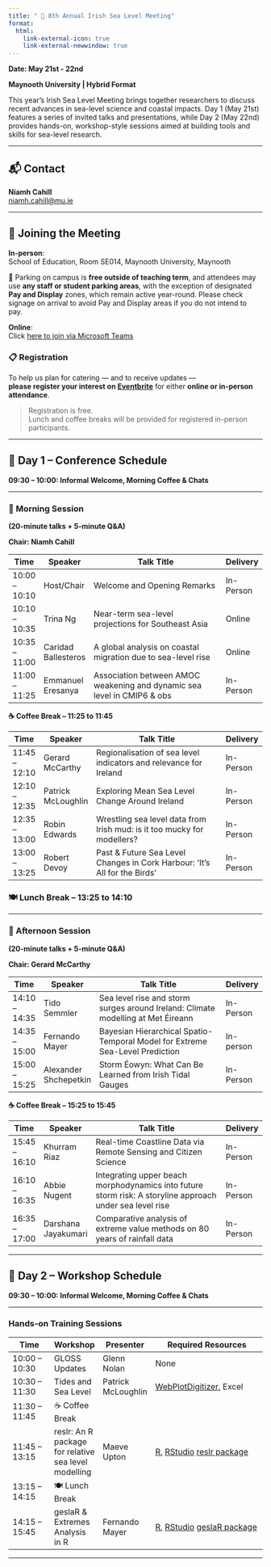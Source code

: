 ```yaml
---
title: " 🌊 8th Annual Irish Sea Level Meeting"
format:
  html:
    link-external-icon: true
    link-external-newwindow: true
---
```


**Date: May 21st - 22nd**

**Maynooth University \| Hybrid Format**

This year’s Irish Sea Level Meeting brings together researchers to discuss recent advances in sea-level science and coastal impacts. Day 1 (May 21st) features a series of invited talks and presentations, while Day 2 (May 22nd) provides hands-on, workshop-style sessions aimed at building tools and skills for sea-level research.

------------------------------------------------------------------------

## 📬 Contact

**Niamh Cahill**\
[niamh.cahill\@mu.ie](mailto:niamh.cahill@mu.ie)

------------------------------------------------------------------------

## 🏫 Joining the Meeting

**In-person**:\
School of Education, Room SE014, Maynooth University, Maynooth


🚗  Parking on campus is **free outside of teaching term**, and attendees may use **any staff or student parking areas**, with the exception of designated **Pay and Display** zones, which remain active year-round. Please check signage on arrival to avoid Pay and Display areas if you do not intend to pay.

**Online**:\
Click [here to join via Microsoft Teams](https://teams.microsoft.com/l/meetup-join/19%3ameeting_Yzg1OTcwYTQtMmU3NC00NTUwLWEwYmMtODVmZWNhOGY1MzEy%40thread.v2/0?context=%7b%22Tid%22%3a%221454f5cc-bb35-4685-bbd9-8621fd8055c9%22%2c%22Oid%22%3a%2254578472-d8cf-40ab-943c-a7c0eb3f8ec8%22%7d)

### 📋 Registration

To help us plan for catering — and to receive updates —\
**please register your interest on [Eventbrite](https://8th-irish-sea-level-meeting.eventbrite.ie)** for either **online or in-person attendance**.

> Registration is free.\
> Lunch and coffee breaks will be provided for registered in-person participants.

------------------------------------------------------------------------

## 📅 Day 1 – Conference Schedule

**09:30 – 10:00: Informal Welcome, Morning Coffee & Chats**              

------------------------------------------------------------------------

### 🔹 Morning Session

**(20-minute talks + 5-minute Q&A)**

**Chair: Niamh Cahill**


| Time          | Speaker             | Talk Title                                                              | Delivery  |
| ------------- | ------------------- | ----------------------------------------------------------------------- | --------- |
| 10:00 – 10:10 | Host/Chair          | Welcome and Opening Remarks                                             | In-Person |
| 10:10 – 10:35 | Trina Ng            | Near-term sea-level projections for Southeast Asia                      | Online    |
| 10:35 – 11:00 | Caridad Ballesteros | A global analysis on coastal migration due to sea-level rise            | Online    |
| 11:00 – 11:25 | Emmanuel Eresanya   | Association between AMOC weakening and dynamic sea level in CMIP6 & obs |In-Person  |

**☕ Coffee Break – 11:25 to 11:45**

| Time          | Speaker            | Talk Title                                                                | Delivery  |
| ------------- | ------------------ | ------------------------------------------------------------------------- | --------- |
| 11:45 – 12:10 | Gerard McCarthy    | Regionalisation of sea level indicators and relevance for Ireland         | In-Person |
| 12:10 – 12:35 | Patrick McLoughlin | Exploring Mean Sea Level Change Around Ireland                            | In-Person |
| 12:35 – 13:00 | Robin Edwards      | Wrestling sea level data from Irish mud: is it too mucky for modellers?   | In-Person    |
| 13:00 – 13:25 | Robert Devoy       | Past & Future Sea Level Changes in Cork Harbour: 'It's All for the Birds' | In-Person |

### 🍽 **Lunch Break – 13:25 to 14:10**

---

### 🔹 Afternoon Session

**(20-minute talks + 5-minute Q&A)**

**Chair: Gerard McCarthy**

| Time          | Speaker        | Talk Title                                                                       | Delivery  |
| ------------- | -------------- | -------------------------------------------------------------------------------- | --------- |
| 14:10 – 14:35 | Tido Semmler   | Sea level rise and storm surges around Ireland: Climate modelling at Met Éireann | In-Person |
| 14:35 – 15:00 | Fernando Mayer | Bayesian Hierarchical Spatio-Temporal Model for Extreme Sea-Level Prediction     | In-person    |
| 15:00 – 15:25 | Alexander Shchepetkin | Storm Éowyn: What Can Be Learned from Irish Tidal Gauges                         | In-Person |

**☕ Coffee Break – 15:25 to 15:45**

| Time          | Speaker             | Talk Title                                                                                               | Delivery  |
| ------------- | ------------------- | -------------------------------------------------------------------------------------------------------- | --------- |
| 15:45 – 16:10 | Khurram Riaz        | Real-time Coastline Data via Remote Sensing and Citizen Science                                          | In-Person    |
| 16:10 – 16:35 | Abbie Nugent        | Integrating upper beach morphodynamics into future storm risk: A storyline approach under sea level rise | In-Person |
| 16:35 – 17:00 | Darshana Jayakumari | Comparative analysis of extreme value methods on 80 years of rainfall data                               | In-Person    |

---


## 📅 Day 2 – Workshop Schedule

**09:30 – 10:00: Informal Welcome, Morning Coffee & Chats**              

------------------------------------------------------------------------

### Hands-on Training Sessions

| Time          | Workshop                                             | Presenter          | Required Resources                                                                                                                             |
|-------------|-------------|-------------|----------------------------------|
| 10:00 – 10:30 | GLOSS Updates                                        | Glenn Nolan        | None                                                                                                                                           |
| 10:30 – 11:30 | Tides and Sea Level                                  | Patrick McLoughlin | [WebPlotDigitizer](https://automeris.io/wpd/), Excel                                                                                           |
| 11:30 – 11:45 | ☕ Coffee Break                                      |                    |                                                                                                                                                |
| 11:45 – 13:15  | reslr: An R package for relative sea level modelling | Maeve Upton        | [R](https://www.r-project.org), [RStudio](https://posit.co/download/rstudio-desktop/) [reslr package](https://maeveupton.github.io/reslr/)     |
| 13:15 – 14:15   | 🍽️ Lunch Break                                       |                    |                                                                                                                                                |
| 14:15 – 15:45   | geslaR & Extremes Analysis in R                      | Fernando Mayer     | [R](https://www.r-project.org), [RStudio](https://posit.co/download/rstudio-desktop/) [geslaR package](https://eireextremes.github.io/geslaR/) |

------------------------------------------------------------------------
